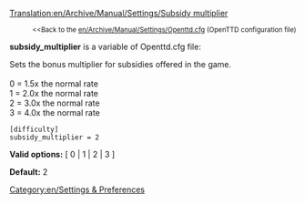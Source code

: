 [[Translation:en/Archive/Manual/Settings/Subsidy multiplier]]

:<small><<Back to the [[en/Archive/Manual/Settings/Openttd.cfg]] (OpenTTD configuration file)</small>


'''subsidy_multiplier''' is a variable of Openttd.cfg file:

Sets the bonus multiplier for subsidies offered in the game.<br><br>
0 = 1.5x the normal rate<br>
1 = 2.0x the normal rate<br>
2 = 3.0x the normal rate<br>
3 = 4.0x the normal rate<br>

<pre>
[difficulty]
subsidy_multiplier = 2
</pre>

'''Valid options:''' [ 0 | 1 | 2 | 3 ]

'''Default:''' 2


[[Category:en/Settings & Preferences]]